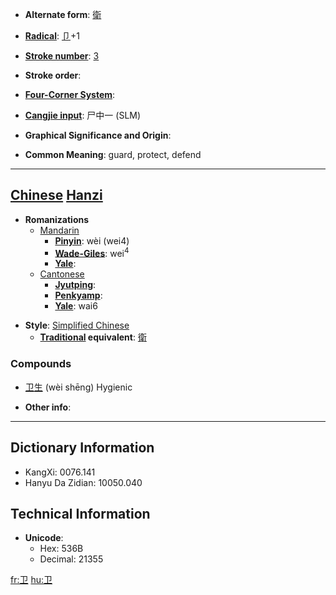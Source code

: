 * '''Alternate form''': [[衛]]

* '''[[Wiktionary:Chinese radical index| Radical]]''': [[Wiktionary:Chinese radical index 卩|卩]]+1

* '''[[Wiktionary:Chinese total strokes index|Stroke number]]''': [[Wiktionary:Chinese total strokes index 3|3]]

* '''Stroke order''': 

* '''[[Wiktionary:Chinese four corner index|Four-Corner System]]''': 

* '''[[Wiktionary:Chinese Cangjie index|Cangjie input]]''': 尸中一 (SLM)

* '''Graphical Significance and Origin''': 

* '''Common Meaning''': guard, protect, defend

----

== [[Chinese]] [[Hanzi]] ==

* '''Romanizations'''
** [[Mandarin]]
*** '''[[Pinyin]]''': wèi (wei4)
*** '''[[Wade-Giles]]''': wei<sup>4</sup>
*** '''[[Yale]]''': 
**[[Cantonese]]
***'''[[Jyutping]]''':
***'''[[Penkyamp]]''': 
***'''[[Yale]]''': wai6

* '''Style''': [[Simplified Chinese]] 
** '''[[Traditional Chinese|Traditional]] equivalent''': [[衛]]

===Compounds===
*[[卫生]] (wèi shēng) Hygienic

* '''Other info''': 

----

== Dictionary Information ==

* KangXi: 0076.141
* Hanyu Da Zidian: 10050.040

== Technical Information ==

* '''Unicode''':
** Hex: 536B
** Decimal: 21355

[[fr:卫]]
[[hu:卫]]
